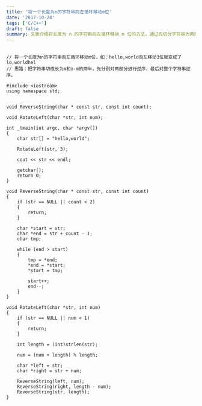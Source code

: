 ```yaml
---
title: '将一个长度为n的字符串向左循环移动m位'
date: '2017-10-24'
tags: ['C/C++']
draft: false
summary: 文章介绍将长度为 n 的字符串向左循环移动 m 位的方法，通过先切分字符串为两部分并分别逆序，最后对整个字符串逆序实现。给出 C++代码示例，包含相关函数定义及主函数测试。 
---
```


```

// 将一个长度为n的字符串向左循环移动m位，如：hello,world向左移动3位就变成了lo,worldhel
// 思路：把字符串切成长为m和n-m的两半，先分别对两部分进行逆序，最后对整个字符串逆序。

#include <iostream>
using namespace std;


void ReverseString(char * const str, const int count);

void RotateLeft(char *str, int num);

int _tmain(int argc, char *argv[])
{
	char str[] = "hello,world";

	RotateLeft(str, 3);
	
	cout << str << endl;

	getchar();
	return 0;
}

void ReverseString(char * const str, const int count)
{
	if (str == NULL || count < 2)
	{
		return;
	}

	char *start = str;
	char *end = str + count - 1;
	char tmp;

	while (end > start)
	{
		tmp = *end;
		*end = *start;
		*start = tmp;

		start++;
		end--;
	}
}

void RotateLeft(char *str, int num)
{
	if (str == NULL || num < 1)
	{
		return;
	}
	
	int length = (int)strlen(str);

	num = (num + length) % length;

	char *left = str;
	char *right = str + num;

	ReverseString(left, num);
	ReverseString(right, length - num);
	ReverseString(str, length);
}
```